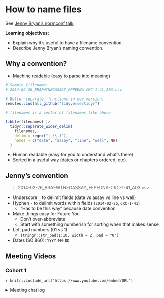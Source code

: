 # How to name files

See [Jenny Bryan's normconf talk](https://www.youtube.com/watch?v=ES1LTlnpLMk).

**Learning objectives:**

-   Explain why it's useful to have a filename convention.
-   Describe Jenny Bryan's naming convention.

## Why a convention? {-}

-   Machine readable (easy to parse into meaning)

```r
# Sample fiilename:
# 2014-02-26_BRAFWTNEGASSAY_FFPEDNA-CRC-1-41_A03.csv

# Better separate_ functions in dev version.
remotes::install_github("tidyverse/tidyr")

# filenames is a vector of filenames like above

tibble(filenames) |> 
  tidyr::separate_wider_delim(
    filenames,
    delim = regex("[_\\.]"),
    names = c("date", "assay", "line", "well", NA)
  )
```

-   Human readable (easy for you to understand what's there)
-   Sorted in a useful way (dates or chapters ordered, etc)

## Jenny's convention {-}

> 2014-02-26_BRAFWTNEGASSAY_FFPEDNA-CRC-1-41_A03.csv

-   Underscore `_` to delimit fields (date vs assay vs line vs well)
-   Hyphen `-` to delimit words within fields (`2014-02-26`, `CRC-1-41`)
    -   "Has to be this way" because date convention
-   Make things easy for Future You
    -   Don't over-abbreviate
    -   Start with something numberish for sorting when that makes sense
-   Left pad numbers (01 vs 1)
    -   `stringr::str_pad(1:10, width = 2, pad = "0")`
-   Dates ISO 8601: `YYYY-MM-DD`

## Meeting Videos {-}

### Cohort 1 {-}

`r knitr::include_url("https://www.youtube.com/embed/URL")`

<details>
<summary> Meeting chat log </summary>

```
LOG
```
</details>
